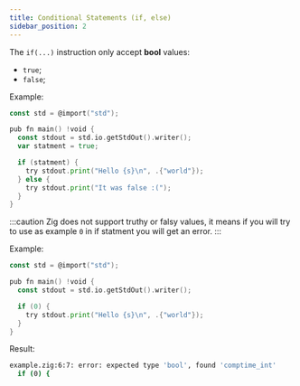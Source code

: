 ```yaml
---
title: Conditional Statements (if, else)
sidebar_position: 2
---
```


The `if(...)` instruction only accept **bool** values:
* `true`;
* `false`;

Example:
```go
const std = @import("std");

pub fn main() !void {
  const stdout = std.io.getStdOut().writer();
  var statment = true;

  if (statment) {
    try stdout.print("Hello {s}\n", .{"world"});
  } else {
    try stdout.print("It was false :(");
  }
}
```
:::caution
Zig does not support truthy or falsy values, it means if you will try to use as example `0` in if statment you will get an error. 
:::

Example:
```go
const std = @import("std");

pub fn main() !void {
  const stdout = std.io.getStdOut().writer();

  if (0) {
    try stdout.print("Hello {s}\n", .{"world"});
  }
}
```

Result:
```bash
example.zig:6:7: error: expected type 'bool', found 'comptime_int'
  if (0) {
```